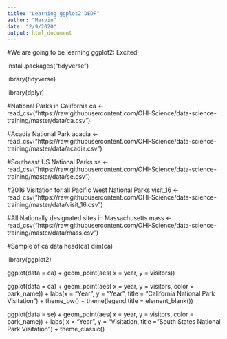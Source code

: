 ```yaml
---
title: "Learning ggplot2 DEDP"
author: "Marvin"
date: "2/9/2020"
output: html_document
---
```


#We are going to be learning ggplot2: Excited!

install.packages("tidyverse")

library(tidyverse)

library(dplyr)

#National Parks in California
ca <- read_csv("https://raw.githubusercontent.com/OHI-Science/data-science-training/master/data/ca.csv") 

#Acadia National Park
acadia <- read_csv("https://raw.githubusercontent.com/OHI-Science/data-science-training/master/data/acadia.csv")

#Southeast US National Parks
se <- read_csv("https://raw.githubusercontent.com/OHI-Science/data-science-training/master/data/se.csv")

#2016 Visitation for all Pacific West National Parks
visit_16 <- read_csv("https://raw.githubusercontent.com/OHI-Science/data-science-training/master/data/visit_16.csv")

#All Nationally designated sites in Massachusetts
mass <- read_csv("https://raw.githubusercontent.com/OHI-Science/data-science-training/master/data/mass.csv")


#Sample of ca data
head(ca)
dim(ca)

library(ggplot2)

ggplot(data = ca) +
geom_point(aes( x = year, y = visitors))


ggplot(data = ca) +
geom_point(aes( x = year, y = visitors, color = park_name)) +
labs(x = "Year",
y = "Year",
title = "California National Park Visitation") +
theme_bw() +
theme(legend.title = element_blank())

ggplot(data = se) +
geom_point(aes( x = year, y = visitors, color = park_name)) +
labs( x = "Year",
y = "Visitation,
title = "South States National Park Visitation") +
theme_classic()








